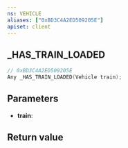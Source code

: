 ```yaml
---
ns: VEHICLE
aliases: ["0xBD3C4A2ED509205E"]
apiset: client
---
```

## _HAS_TRAIN_LOADED

```c
// 0xBD3C4A2ED509205E
Any _HAS_TRAIN_LOADED(Vehicle train);
```


## Parameters
* **train**:

## Return value